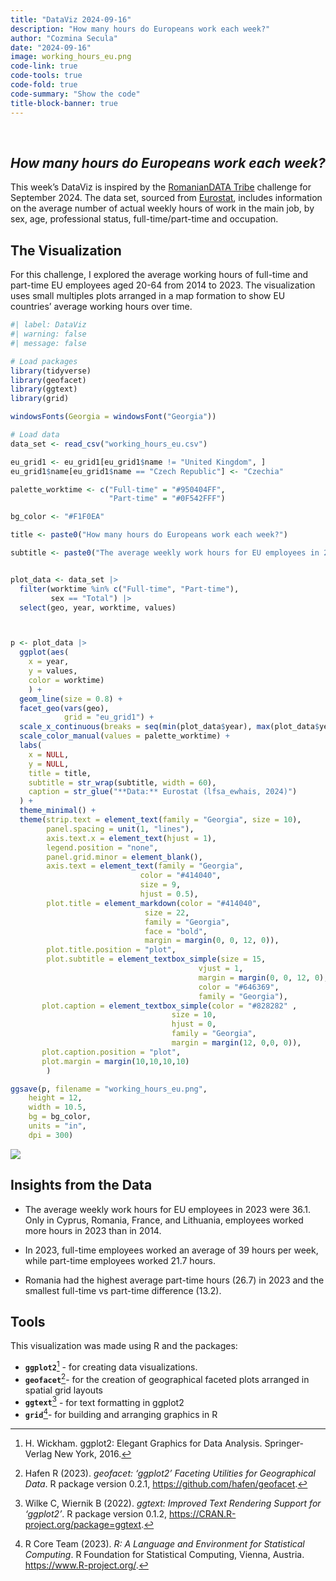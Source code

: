```yaml
---
title: "DataViz 2024-09-16"
description: "How many hours do Europeans work each week?"
author: "Cozmina Secula"
date: "2024-09-16"
image: working_hours_eu.png
code-link: true
code-tools: true
code-fold: true
code-summary: "Show the code"
title-block-banner: true
---
```


<br>

## *How many hours do Europeans work each week?*

This week's DataViz is inspired by the [RomanianDATA Tribe](https://www.linkedin.com/company/romaniandata/posts/?feedView=all) challenge for September 2024. The data set, sourced from [Eurostat](https://ec.europa.eu/eurostat/databrowser/product/page/LFSA_EWHAIS), includes information on the average number of actual weekly hours of work in the main job, by sex, age, professional status, full-time/part-time and occupation.

## The Visualization

For this challenge, I explored the average working hours of full-time and part-time EU employees aged 20-64 from 2014 to 2023. The visualization uses small multiples plots arranged in a map formation to show EU countries' average working hours over time.

```r
#| label: DataViz
#| warning: false
#| message: false

# Load packages
library(tidyverse)
library(geofacet)
library(ggtext)
library(grid)

windowsFonts(Georgia = windowsFont("Georgia"))

# Load data
data_set <- read_csv("working_hours_eu.csv")

eu_grid1 <- eu_grid1[eu_grid1$name != "United Kingdom", ]
eu_grid1$name[eu_grid1$name == "Czech Republic"] <- "Czechia"

palette_worktime <- c("Full-time" = "#950404FF",
                      "Part-time" = "#0F542FFF")

bg_color <- "#F1F0EA"

title <- paste0("How many hours do Europeans work each week?")

subtitle <- paste0("The average weekly work hours for EU employees in 2023 were 36.1. Only in Cyprus, Romania, France, and Lithuania, employees worked more hours in 2023 than in 2014. <br>In 2023, <span style='color:#950404FF'><b>full-time</b></span> employees worked an average of 39 hours per week, while <span style='color:#0F542FFF'><b>part-time</b></span> employees worked 21.7 hours. Romania had the highest average <span style='color:#0F542FFF'><b>part-time</b></span> hours, 26.7.")


plot_data <- data_set |>
  filter(worktime %in% c("Full-time", "Part-time"),
         sex == "Total") |>
  select(geo, year, worktime, values)



p <- plot_data |>
  ggplot(aes(
    x = year,
    y = values,
    color = worktime)
    ) +
  geom_line(size = 0.8) +
  facet_geo(vars(geo),
            grid = "eu_grid1") +
  scale_x_continuous(breaks = seq(min(plot_data$year), max(plot_data$year), 3)) +
  scale_color_manual(values = palette_worktime) +
  labs(
    x = NULL,
    y = NULL,
    title = title,
    subtitle = str_wrap(subtitle, width = 60), 
    caption = str_glue("**Data:** Eurostat (lfsa_ewhais, 2024)")
  ) +
  theme_minimal() +
  theme(strip.text = element_text(family = "Georgia", size = 10),
        panel.spacing = unit(1, "lines"),
        axis.text.x = element_text(hjust = 1),
        legend.position = "none",
        panel.grid.minor = element_blank(),
        axis.text = element_text(family = "Georgia",
                             color = "#414040",
                             size = 9,
                             hjust = 0.5),
        plot.title = element_markdown(color = "#414040", 
                              size = 22,
                              family = "Georgia",
                              face = "bold",
                              margin = margin(0, 0, 12, 0)),
        plot.title.position = "plot",
        plot.subtitle = element_textbox_simple(size = 15,
                                          vjust = 1,
                                          margin = margin(0, 0, 12, 0),
                                          color = "#646369",
                                          family = "Georgia"),
       plot.caption = element_textbox_simple(color = "#828282" ,
                                    size = 10, 
                                    hjust = 0,
                                    family = "Georgia",
                                    margin = margin(12, 0,0, 0)),
       plot.caption.position = "plot",
       plot.margin = margin(10,10,10,10)
        ) 

ggsave(p, filename = "working_hours_eu.png", 
    height = 12, 
    width = 10.5,
    bg = bg_color,
    units = "in", 
    dpi = 300)

```

![](working_hours_eu.png)

## Insights from the Data

-   The average weekly work hours for EU employees in 2023 were 36.1. Only in Cyprus, Romania, France, and Lithuania, employees worked more hours in 2023 than in 2014.

-   In 2023, full-time employees worked an average of 39 hours per week, while part-time employees worked 21.7 hours.

-   Romania had the highest average part-time hours (26.7) in 2023 and the smallest full-time vs part-time difference (13.2).

## Tools

This visualization was made using R and the packages:

-   **`ggplot2`**[^1] - for creating data visualizations.
-   **`geofacet`**[^2]- for the creation of geographical faceted plots arranged in spatial grid layouts
-   **`ggtext`**[^3] - for text formatting in ggplot2
-   **`grid`**[^4]- for building and arranging graphics in R

[^1]: H. Wickham. ggplot2: Elegant Graphics for Data Analysis. Springer-Verlag New York, 2016.

[^2]: Hafen R (2023). *geofacet: 'ggplot2' Faceting Utilities for Geographical Data*. R package version 0.2.1, <https://github.com/hafen/geofacet>.

[^3]: Wilke C, Wiernik B (2022). *ggtext: Improved Text Rendering Support for 'ggplot2'*. R package version 0.1.2, <https://CRAN.R-project.org/package=ggtext>.

[^4]: R Core Team (2023). *R: A Language and Environment for Statistical Computing*. R Foundation for Statistical Computing, Vienna, Austria. <https://www.R-project.org/>.
